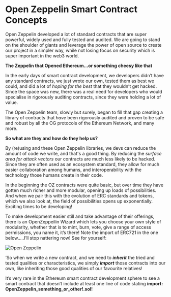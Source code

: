 # Open Zeppelin Smart Contract Concepts 

Open Zeppelin developed a lot of standard contracts that are super powerful, widely used and fully 
tested and audited. We are going to stand on the shoulder of giants and leverage the power of open 
source to create our project in a simpler way, while not losing focus on security which is super important 
in the web3 world.

**The Zeppelin that Opened Ethereum…or something cheesy like that**

In the early days of smart contract development, we developers didn’t have any standard contracts, we just 
wrote our own, tested them as best we could, and did a lot of *hoping for the best* that they wouldn’t get hacked. 
Since the space was new, there was a real need for developers who would specialise in rigorously auditing contracts, 
since they were holding a lot of value.

The Open Zeppelin team, slowly but surely, began to fill that gap creating a library of contracts that *have* been rigorously 
audited and proven to be safe and robust by all the OG protocols of the Ethereum Network, and many more. 

**So what are they and how do they help us?**

By (re)using and these Open Zeppelin libraries, we devs can reduce the amount of code we write, and that's a good thing. By 
reducing the *surface area for attack vectors* our contracts are much less likely to be hacked. Since they are often used as an 
ecosystem standard, they allow for much easier collaboration among humans, and interoperability with the technology 
those humans create in their code.

In the beginning the OZ contracts were quite basic, but over time they have gotten much richer and more modular, opening up loads 
of possibilities. And when we pair this with the evolution of ERC standards and tokens, which we also look at, the field of 
possibilities opens up exponentially. Exciting times to be developing!

To make development easier still and take advantage of their offerings, there is an OpenZeppeilin Wizard which lets you 
choose your own style of modularity, whether that is to mint, burn, vote, give a range of access permissions, you name it, 
it’s there! Note the import of ERC721 in the one below…..I’ll stop nattering now! See for yourself:

![Open Zeppelin](/assets/lessons/open_zeppelin/ERC721.Ownable.png)

‘So when we write a new contract, and we need to ***inherit*** the tried and tested qualities or characteristics, we 
simply ***import*** those contracts into our own, like inheriting those good qualities of our favourite relatives!

It’s very rare in the Ethereum smart contract development sphere to see a smart contract that doesn’t include at least one 
line of code stating **import: OpenZeppelin_something_or_other!.sol!**